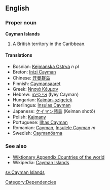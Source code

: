 ==English==
===Proper noun===
'''Cayman Islands'''

#A British territory in the Caribbean.

====Translations====
*Bosnian: [[Kejmanska Ostrva]] ''n pl''
*Breton: [[Inizi Cayman]]
*Chinese: [[开曼群岛]]
*Finnish: [[Caymansaaret]]
*Greek: [[Νησιά Κέυμαν]]
*Hebrew: [[איי קיימן]] (Iyey Cayman)
*Hungarian: [[Kajmán-szigetek]]
*Interlingua: [[Insulas Cayman]]
*Japanese: [[ケイマン諸島]] (Keiman shotō)
*Polish: [[Kajmany]]
*Portuguese: [[Ilhas Cayman]]
*Romanian: [[Cayman]], [[Insulele Cayman]] ''m''
*Swedish: [[Caymanöarna]]

===See also===
*[[Wiktionary Appendix:Countries of the world]]
*Wikipedia: [[w:Cayman Islands|Cayman Islands]]

[[Category:Dependencies]]

[[sv:Cayman Islands]]